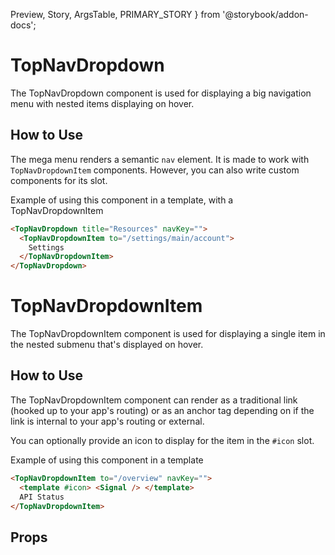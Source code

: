   Preview,
  Story,
  ArgsTable,
  PRIMARY_STORY
} from '@storybook/addon-docs';

# TopNavDropdown

The TopNavDropdown component is used for displaying a big navigation menu with nested items displaying on hover.

<Preview>
  <Story id="components-top-nav-dropdown--primary" />
</Preview>

## How to Use

The mega menu renders a semantic `nav` element. It is made to work with `TopNavDropdownItem` components. However, you can also write custom components for its slot.

Example of using this component in a template, with a TopNavDropdownItem

```html
<TopNavDropdown title="Resources" navKey="">
  <TopNavDropdownItem to="/settings/main/account">
    Settings
  </TopNavDropdownItem>
</TopNavDropdown>
```

# TopNavDropdownItem

The TopNavDropdownItem component is used for displaying a single item in the nested submenu that's displayed on hover.

<Preview>
  <Story id="components-top-nav-dropdown--item" />
</Preview>

## How to Use

The TopNavDropdownItem component can render as a traditional link (hooked up to your app's routing) or as an anchor tag depending on if the link is internal to your app's routing or external.

You can optionally provide an icon to display for the item in the `#icon` slot.

Example of using this component in a template

```html
<TopNavDropdownItem to="/overview" navKey="">
  <template #icon> <Signal /> </template>
  API Status
</TopNavDropdownItem>
```

## Props

<ArgsTable story={PRIMARY_STORY} />
